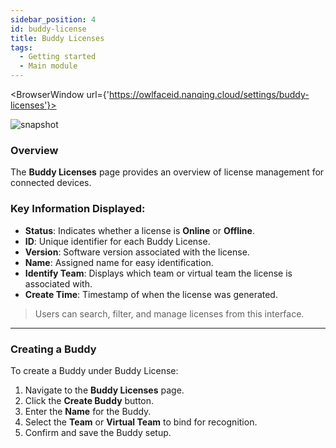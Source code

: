 ```yaml
---
sidebar_position: 4
id: buddy-license
title: Buddy Licenses
tags:
  - Getting started
  - Main module
---
```



<BrowserWindow url={'https://owlfaceid.nanqing.cloud/settings/buddy-licenses'}>

![snapshot](/assets/main/buddy-licenses.png)

</BrowserWindow>

### Overview

The **Buddy Licenses** page provides an overview of license management for connected devices.

### Key Information Displayed:

- **Status**: Indicates whether a license is **Online** or **Offline**.
- **ID**: Unique identifier for each Buddy License.
- **Version**: Software version associated with the license.
- **Name**: Assigned name for easy identification.
- **Identify Team**: Displays which team or virtual team the license is associated with.
- **Create Time**: Timestamp of when the license was generated.

> Users can search, filter, and manage licenses from this interface.

---

### Creating a Buddy

To create a Buddy under Buddy License:

1. Navigate to the **Buddy Licenses** page.
2. Click the **Create Buddy** button.
3. Enter the **Name** for the Buddy.
4. Select the **Team** or **Virtual Team** to bind for recognition.
5. Confirm and save the Buddy setup.
